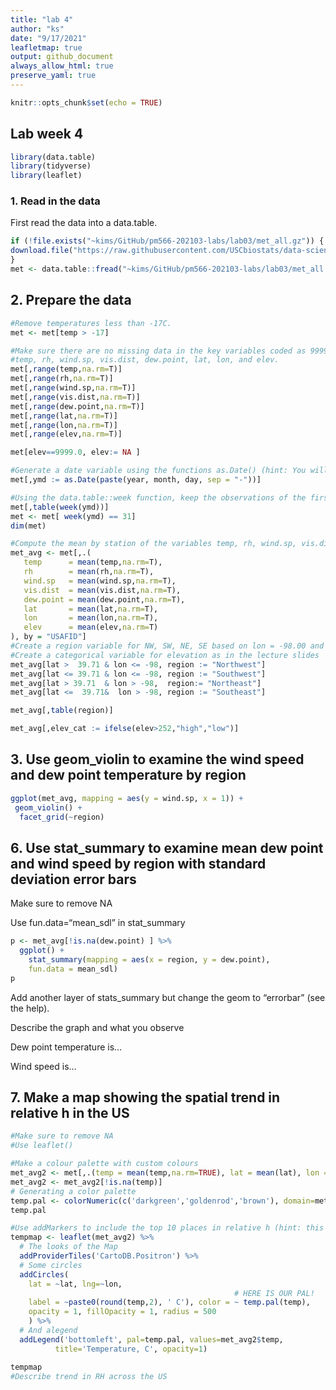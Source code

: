 ```yaml
---
title: "lab 4"
author: "ks"
date: "9/17/2021"
leafletmap: true
output: github_document
always_allow_html: true
preserve_yaml: true
---
```


```r
knitr::opts_chunk$set(echo = TRUE)
```

## Lab week 4

```r
library(data.table)
library(tidyverse)
library(leaflet)
```

### 1. Read in the data

First read the data into a data.table.

```r
if (!file.exists("~kims/GitHub/pm566-202103-labs/lab03/met_all.gz")) {
download.file("https://raw.githubusercontent.com/USCbiostats/data-science-data/master/02_met/met_all.gz", "met_all.gz", method="libcurl", timeout = 60)
}
met <- data.table::fread("~kims/GitHub/pm566-202103-labs/lab03/met_all.gz")
```

## 2. Prepare the data


```r
#Remove temperatures less than -17C.
met <- met[temp > -17]

#Make sure there are no missing data in the key variables coded as 9999, 999, etc
#temp, rh, wind.sp, vis.dist, dew.point, lat, lon, and elev.
met[,range(temp,na.rm=T)]
met[,range(rh,na.rm=T)]
met[,range(wind.sp,na.rm=T)]
met[,range(vis.dist,na.rm=T)]
met[,range(dew.point,na.rm=T)]
met[,range(lat,na.rm=T)]
met[,range(lon,na.rm=T)]
met[,range(elev,na.rm=T)]

met[elev==9999.0, elev:= NA ]

#Generate a date variable using the functions as.Date() (hint: You will need the following to create a date paste(year, month, day, sep = "-")).
met[,ymd := as.Date(paste(year, month, day, sep = "-"))]

#Using the data.table::week function, keep the observations of the first week of the month.
met[,table(week(ymd))]
met <- met[ week(ymd) == 31]
dim(met)

#Compute the mean by station of the variables temp, rh, wind.sp, vis.dist, dew.point, lat, lon, and elev.
met_avg <- met[,.(
   temp      = mean(temp,na.rm=T),
   rh        = mean(rh,na.rm=T),
   wind.sp   = mean(wind.sp,na.rm=T),
   vis.dist  = mean(vis.dist,na.rm=T),
   dew.point = mean(dew.point,na.rm=T),
   lat       = mean(lat,na.rm=T),
   lon       = mean(lon,na.rm=T),
   elev      = mean(elev,na.rm=T)
), by = "USAFID"]
#Create a region variable for NW, SW, NE, SE based on lon = -98.00 and lat = 39.71 degrees
#Create a categorical variable for elevation as in the lecture slides
met_avg[lat >  39.71 & lon <= -98, region := "Northwest"]
met_avg[lat <= 39.71 & lon <= -98, region := "Southwest"]
met_avg[lat > 39.71  & lon > -98,  region:= "Northeast"]
met_avg[lat <=  39.71&  lon > -98, region := "Southeast"]

met_avg[,table(region)]

met_avg[,elev_cat := ifelse(elev>252,"high","low")]
```

## 3. Use geom_violin to examine the wind speed and dew point temperature by region

```r
ggplot(met_avg, mapping = aes(y = wind.sp, x = 1)) +
 geom_violin() +
  facet_grid(~region)
```

## 6. Use stat_summary to examine mean dew point and wind speed by region with standard deviation error bars

Make sure to remove NA

Use fun.data=“mean_sdl” in stat_summary
```r
p <- met_avg[!is.na(dew.point) ] %>%
  ggplot() + 
    stat_summary(mapping = aes(x = region, y = dew.point),
    fun.data = mean_sdl)
p
```

Add another layer of stats_summary but change the geom to "errorbar" (see the help).

Describe the graph and what you observe

Dew point temperature is…

Wind speed is…


## 7. Make a map showing the spatial trend in relative h in the US



```r
#Make sure to remove NA
#Use leaflet()

#Make a colour palette with custom colours
met_avg2 <- met[,.(temp = mean(temp,na.rm=TRUE), lat = mean(lat), lon = mean(lon)),  by=c("USAFID")]
met_avg2 <- met_avg2[!is.na(temp)]
# Generating a color palette
temp.pal <- colorNumeric(c('darkgreen','goldenrod','brown'), domain=met_avg2$temp)
temp.pal

#Use addMarkers to include the top 10 places in relative h (hint: this will be useful rank(-rh) <= 10)
tempmap <- leaflet(met_avg2) %>% 
  # The looks of the Map
  addProviderTiles('CartoDB.Positron') %>% 
  # Some circles
  addCircles(
    lat = ~lat, lng=~lon,
                                                  # HERE IS OUR PAL!
    label = ~paste0(round(temp,2), ' C'), color = ~ temp.pal(temp),
    opacity = 1, fillOpacity = 1, radius = 500
    ) %>%
  # And alegend
  addLegend('bottomleft', pal=temp.pal, values=met_avg2$temp,
          title='Temperature, C', opacity=1)

tempmap
#Describe trend in RH across the US

```


